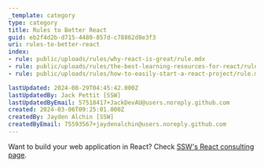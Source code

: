 ```yaml
---
_template: category
type: category
title: Rules to Better React
guid: eb2f4d2b-d715-4480-857d-c78862d8e3f3
uri: rules-to-better-react
index:
- rule: public/uploads/rules/why-react-is-great/rule.mdx
- rule: public/uploads/rules/the-best-learning-resources-for-react/rule.mdx
- rule: public/uploads/rules/how-to-easily-start-a-react-project/rule.mdx

lastUpdated: 2024-08-29T04:45:42.000Z
lastUpdatedBy: Jack Pettit [SSW]
lastUpdatedByEmail: 57518417+JackDevAU@users.noreply.github.com
created: 2024-03-06T09:25:01.000Z
createdBy: Jayden Alchin [SSW]
createdByEmail: 75593567+jaydenalchin@users.noreply.github.com
---
```


Want to build your web application in React? Check [SSW's React consulting page](https://ssw.com.au/consulting/react).
